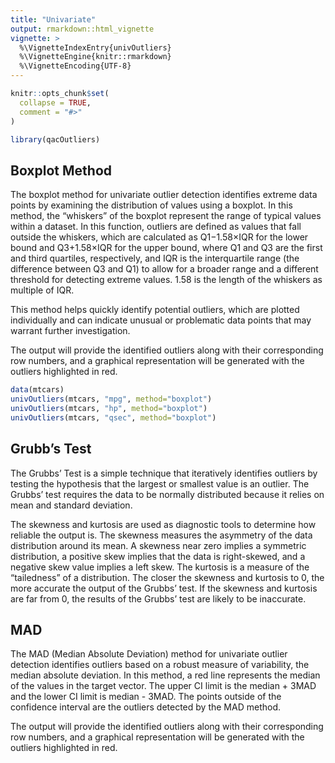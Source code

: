 ```yaml
---
title: "Univariate"
output: rmarkdown::html_vignette
vignette: >
  %\VignetteIndexEntry{univOutliers}
  %\VignetteEngine{knitr::rmarkdown}
  %\VignetteEncoding{UTF-8}
---
```


```r
knitr::opts_chunk$set(
  collapse = TRUE,
  comment = "#>"
)
```

```r
library(qacOutliers)
```

## Boxplot Method 

The boxplot method for univariate outlier detection identifies extreme data points by examining the distribution of values using a boxplot. In this method, the "whiskers" of the boxplot represent the range of typical values within a dataset. In this function, outliers are defined as values that fall outside the whiskers, which are calculated as Q1−1.58×IQR for the lower bound and Q3+1.58×IQR for the upper bound, where Q1 and Q3 are the first and third quartiles, respectively, and IQR is the interquartile range (the difference between Q3 and Q1) to allow for a broader range and a different threshold for detecting extreme values. 1.58 is the length of the whiskers as multiple of IQR. 

This method helps quickly identify potential outliers, which are plotted individually and can indicate unusual or problematic data points that may warrant further investigation. 

The output will provide the identified outliers along with their corresponding row numbers, and a graphical representation will be generated with the outliers highlighted in red.

```r
data(mtcars)
univOutliers(mtcars, "mpg", method="boxplot")
univOutliers(mtcars, "hp", method="boxplot")
univOutliers(mtcars, "qsec", method="boxplot")
```

## Grubb's Test 

The Grubbs' Test is a simple technique that iteratively identifies outliers by testing the hypothesis that the largest or smallest value is an outlier. The Grubbs’ test requires the data to be normally distributed because it relies on mean and standard deviation. 

The skewness and kurtosis are used as diagnostic tools to determine how reliable the output is. The skewness measures the asymmetry of the data distribution around its mean. A skewness near zero implies a symmetric distribution, a positive skew implies that the data is right-skewed, and a negative skew value implies a left skew. The kurtosis is a measure of the "tailedness" of a distribution. The closer the skewness and kurtosis to 0, the more accurate the output of the Grubbs' test. If the skewness and kurtosis are far from 0, the results of the Grubbs' test are likely to be inaccurate.


## MAD 

The MAD (Median Absolute Deviation) method for univariate outlier detection identifies outliers based on a robust measure of variability, the median absolute deviation. In this method, a red line represents the median of the values in the target vector. The upper CI limit is the median + 3MAD and the lower CI limit is median - 3MAD. The points outside of the confidence interval are the outliers detected by the MAD method.  

The output will provide the identified outliers along with their corresponding row numbers, and a graphical representation will be generated with the outliers highlighted in red.
 
